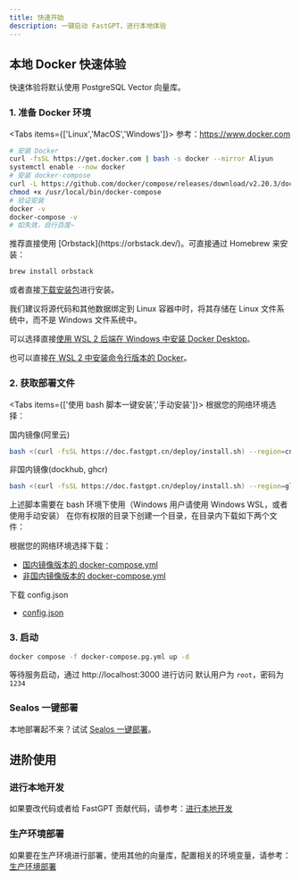 ```yaml
---
title: 快速开始
description: 一键启动 FastGPT，进行本地体验
---
```



## 本地 Docker 快速体验

快速体验将默认使用 PostgreSQL Vector 向量库。

### 1. 准备 Docker 环境

<Tabs items={['Linux','MacOS','Windows']}>
  <Tab value="Linux">
  参考：https://www.docker.com
```bash
# 安装 Docker
curl -fsSL https://get.docker.com | bash -s docker --mirror Aliyun
systemctl enable --now docker
# 安装 docker-compose
curl -L https://github.com/docker/compose/releases/download/v2.20.3/docker-compose-`uname -s`-`uname -m` -o /usr/local/bin/docker-compose
chmod +x /usr/local/bin/docker-compose
# 验证安装
docker -v
docker-compose -v
# 如失效，自行百度~
```
  </Tab>
  <Tab value="MacOS">
推荐直接使用 [Orbstack](https://orbstack.dev/)。可直接通过 Homebrew 来安装：

```bash
brew install orbstack
```

或者直接[下载安装包](https://orbstack.dev/download)进行安装。

  </Tab>
  <Tab value="Windows">
我们建议将源代码和其他数据绑定到 Linux 容器中时，将其存储在 Linux 文件系统中，而不是 Windows 文件系统中。

可以选择直接[使用 WSL 2 后端在 Windows 中安装 Docker Desktop](https://docs.docker.com/desktop/wsl/)。

也可以直接[在 WSL 2 中安装命令行版本的 Docker](https://nickjanetakis.com/blog/install-docker-in-wsl-2-without-docker-desktop)。

  </Tab>
</Tabs>

### 2. 获取部署文件

<Tabs items={['使用 bash 脚本一键安装','手动安装']}>
<Tab value="使用 bash 脚本一键安装">
根据您的网络环境选择：

国内镜像(阿里云)
```bash
bash <(curl -fsSL https://doc.fastgpt.cn/deploy/install.sh) --region=cn --vector=pg
```
非国内镜像(dockhub, ghcr)
```bash
bash <(curl -fsSL https://doc.fastgpt.cn/deploy/install.sh) --region=global --vector=pg
```
上述脚本需要在 bash 环境下使用（Windows 用户请使用 Windows WSL，或者使用手动安装）
</Tab>
<Tab value="手动安装">
在你有权限的目录下创建一个目录，在目录内下载如下两个文件：

根据您的网络环境选择下载：
- [国内镜像版本的 docker-compose.yml](https://doc.fastgpt.cn/deploy/docker/cn/docker-compose.pg.yml)
- [非国内镜像版本的 docker-compose.yml](https://doc.fastgpt.cn/deploy/docker/global/docker-compose.pg.yml)

下载 config.json
- [config.json](https://doc.fastgpt.cn/deploy/config/config.json)

</Tab>
</Tabs>

### 3. 启动

```bash
docker compose -f docker-compose.pg.yml up -d
```

等待服务启动，通过 http://localhost:3000 进行访问
默认用户为 `root`，密码为 `1234`

### Sealos 一键部署
本地部署起不来？试试 [Sealos 一键部署](sealos)。

## 进阶使用

### 进行本地开发

如果要改代码或者给 FastGPT 贡献代码，请参考：[进行本地开发](intro)

### 生产环境部署

如果要在生产环境进行部署，使用其他的向量库，配置相关的环境变量，请参考：[生产环境部署](docker)
